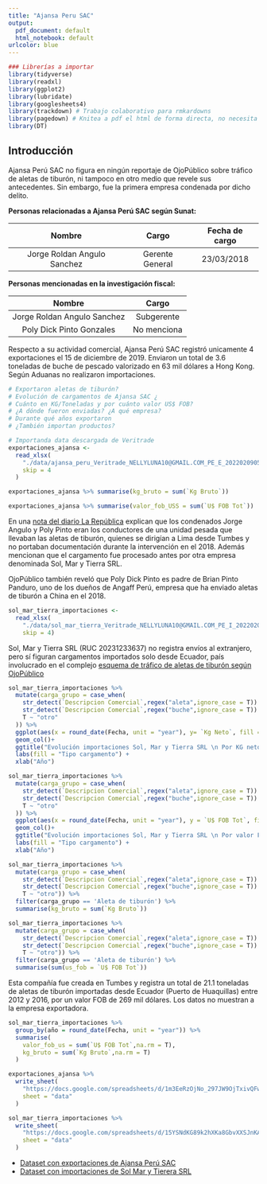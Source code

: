 ```yaml
---
title: "Ajansa Peru SAC"
output:
  pdf_document: default
  html_notebook: default
urlcolor: blue
---
```


```r
### Librerías a importar
library(tidyverse)
library(readxl)
library(ggplot2)
library(lubridate)
library(googlesheets4)
library(trackdown) # Trabajo colaborativo para rmkardowns
library(pagedown) # Knitea a pdf el html de forma directa, no necesita latex
library(DT)
```

## Introducción

Ajansa Perú SAC no figura en ningún reportaje de OjoPúblico sobre tráfico de aletas de tiburón, ni tampoco en otro medio que revele sus antecedentes. Sin embargo, fue la primera empresa condenada por dicho delito. 

**Personas relacionadas a Ajansa Perú SAC según Sunat:**

| Nombre | Cargo | Fecha de cargo |
|  :---: |:----: | :----: |
| Jorge Roldan Angulo Sanchez | Gerente General | 23/03/2018 | 

 
**Personas mencionadas en la investigación fiscal:**

| Nombre | Cargo |
| :----: |:----: |
| Jorge Roldan Angulo Sanchez | Subgerente |
| Poly Dick Pinto Gonzales | No menciona |

Respecto a su actividad comercial, Ajansa Perú SAC registró unicamente 4 exportaciones el 15 de diciembre de 2019. Enviaron un total de 3.6 toneladas de buche de pescado valorizado en 63 mil dólares a Hong Kong. Según Aduanas no realizaron importaciones.

```r
# Exportaron aletas de tiburón?
# Evolución de cargamentos de Ajansa SAC ¿
# Cuánto en KG/Toneladas y por cuánto valor US$ FOB? 
# ¿A dónde fueron enviadas? ¿A qué empresa?
# Durante qué años exportaron
# ¿También importan productos?
```

```r
# Importanda data descargada de Veritrade
exportaciones_ajansa <-
  read_xlsx(
    "./data/ajansa_peru_Veritrade_NELLYLUNA10@GMAIL.COM_PE_E_20220209053141.xlsx",
    skip = 4
  )
```

```r
exportaciones_ajansa %>% summarise(kg_bruto = sum(`Kg Bruto`))
```
```r
exportaciones_ajansa %>% summarise(valor_fob_USS = sum(`U$ FOB Tot`))
```

En una [nota del diario La República](https://larepublica.pe/sociedad/2022/02/01/chimbote-dictan-4-anos-de-carcel-para-traficantes-de-aleta-de-tiburon-lrnd/) explican que los condenados Jorge Angulo y Poly Pinto
eran los conductores de una unidad pesada que llevaban las aletas de tiburón, quienes se dirigían a Lima desde Tumbes y no portaban documentación durante la intervención en el 2018. Además mencionan que el cargamento fue procesado antes por otra empresa denominada Sol, Mar y Tierra SRL.

OjoPúblico también reveló que Poly Dick Pinto es padre de Brian Pinto Panduro, uno de los dueños de Angaff Perú, empresa que ha enviado aletas de tiburón a China en el 2018. 

```r
sol_mar_tierra_importaciones <-
  read_xlsx(
    "./data/sol_mar_tierra_Veritrade_NELLYLUNA10@GMAIL.COM_PE_I_20220209060618.xlsx",
    skip = 4)
```


Sol, Mar y Tierra SRL (RUC 20231233637) no registra envíos al extranjero, pero sí 
figuran cargamentos importados solo desde Ecuador, país involucrado en el complejo 
[esquema de tráfico de aletas de tiburón según OjoPúblico](https://ojo-publico.com/1056/companias-de-hong-kong-compran-aletas-de-tiburon-de-origen-sospechoso-en-peru)

```r
sol_mar_tierra_importaciones %>% 
  mutate(carga_grupo = case_when(
    str_detect(`Descripcion Comercial`,regex("aleta",ignore_case = T)) ~ "Aleta de tiburón",
    str_detect(`Descripcion Comercial`,regex("buche",ignore_case = T)) ~ "Buche de pescado",
    T ~ "otro"
  )) %>% 
  ggplot(aes(x = round_date(Fecha, unit = "year"), y= `Kg Neto`, fill = carga_grupo)) +
  geom_col()+
  ggtitle("Evolución importaciones Sol, Mar y Tierra SRL \n Por KG neto")+
  labs(fill = "Tipo cargamento") +
  xlab("Año") 
```
```r
sol_mar_tierra_importaciones %>% 
  mutate(carga_grupo = case_when(
    str_detect(`Descripcion Comercial`,regex("aleta",ignore_case = T)) ~ "Aleta de tiburón",
    str_detect(`Descripcion Comercial`,regex("buche",ignore_case = T)) ~ "Buche de pescado",
    T ~ "otro"
  )) %>% 
  ggplot(aes(x = round_date(Fecha, unit = "year"), y = `U$ FOB Tot`, fill = carga_grupo)) +
  geom_col()+
  ggtitle("Evolución importaciones Sol, Mar y Tierra SRL \n Por valor FOB US$")+
  labs(fill = "Tipo cargamento") +
  xlab("Año")
```
```r
sol_mar_tierra_importaciones %>% 
  mutate(carga_grupo = case_when(
    str_detect(`Descripcion Comercial`,regex("aleta",ignore_case = T)) ~ "Aleta de tiburón",
    str_detect(`Descripcion Comercial`,regex("buche",ignore_case = T)) ~ "Buche de pescado",
    T ~ "otro")) %>% 
  filter(carga_grupo == 'Aleta de tiburón') %>% 
  summarise(kg_bruto = sum(`Kg Bruto`))
```
```r
sol_mar_tierra_importaciones %>% 
  mutate(carga_grupo = case_when(
    str_detect(`Descripcion Comercial`,regex("aleta",ignore_case = T)) ~ "Aleta de tiburón",
    str_detect(`Descripcion Comercial`,regex("buche",ignore_case = T)) ~ "Buche de pescado",
    T ~ "otro")) %>% 
  filter(carga_grupo == 'Aleta de tiburón') %>% 
  summarise(sum(us_fob = `U$ FOB Tot`))
```

Esta compañía fue creada en Tumbes y registra un total de 21.1 toneladas de aletas
de tiburón importadas desde Ecuador (Puerto de Huaquillas) entre 2012 y 2016, por un valor FOB de 269 mil 
dólares. Los datos no muestran a la empresa exportadora.

```r
sol_mar_tierra_importaciones %>% 
  group_by(año = round_date(Fecha, unit = "year")) %>% 
  summarise(
    valor_fob_us = sum(`U$ FOB Tot`,na.rm = T),
    kg_bruto = sum(`Kg Bruto`,na.rm = T)
  ) 
```
```r
exportaciones_ajansa %>% 
  write_sheet(
    "https://docs.google.com/spreadsheets/d/1m3EeRzOjNo_297JW9OjTxivQFwQnVz8Q95Y_Pb0Xnfk/edit#gid=0",
    sheet = "data"
  )

sol_mar_tierra_importaciones %>% 
  write_sheet(
    "https://docs.google.com/spreadsheets/d/15YSNdKG89k2hXKa8GbvXXSJnKAZwjbFVHwG0-v7EiQI/edit#gid=0",
    sheet = "data"
  )
```

- [Dataset con exportaciones de Ajansa Perú SAC](https://docs.google.com/spreadsheets/d/1m3EeRzOjNo_297JW9OjTxivQFwQnVz8Q95Y_Pb0Xnfk/edit#gid=0)
- [Dataset con importaciones de Sol Mar y Tierera SRL](https://docs.google.com/spreadsheets/d/15YSNdKG89k2hXKa8GbvXXSJnKAZwjbFVHwG0-v7EiQI/edit#gid=2057255506)



